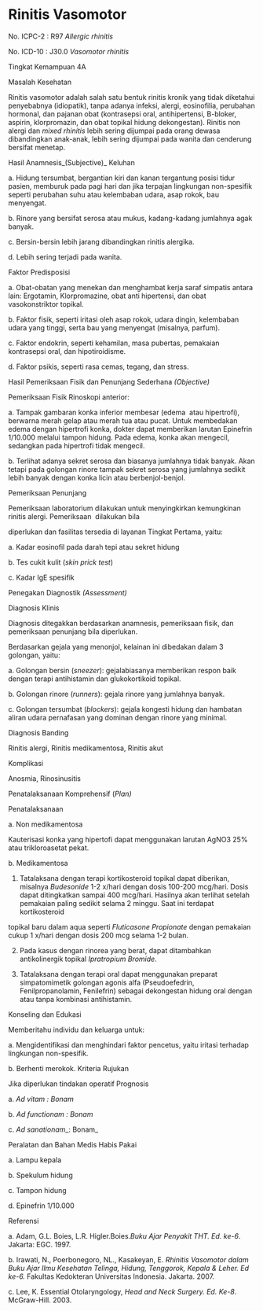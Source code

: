 # Rinitis Vasomotor

No. ICPC-2 : R97 _Allergic rhinitis_

No. ICD-10 : J30.0 _Vasomotor rhinitis_

Tingkat Kemampuan 4A

Masalah Kesehatan

Rinitis vasomotor adalah salah satu bentuk rinitis kronik yang tidak diketahui penyebabnya (idiopatik), tanpa adanya infeksi, alergi, eosinofilia, perubahan hormonal, dan pajanan obat (kontrasepsi oral, antihipertensi, B-bloker, aspirin, klorpromazin, dan obat topikal hidung dekongestan). Rinitis non alergi dan _mixed rhinitis_ lebih sering dijumpai pada orang dewasa dibandingkan anak-anak, lebih sering dijumpai pada wanita dan cenderung bersifat menetap.

Hasil Anamnesis_(Subjective)_ Keluhan

 

a. Hidung tersumbat, bergantian kiri dan kanan tergantung posisi tidur pasien, memburuk pada pagi hari dan jika terpajan lingkungan non-spesifik seperti perubahan suhu atau kelembaban udara, asap rokok, bau menyengat.

b. Rinore yang bersifat serosa atau mukus, kadang-kadang jumlahnya agak banyak.

c. Bersin-bersin lebih jarang dibandingkan rinitis alergika.

d. Lebih sering terjadi pada wanita.

Faktor Predisposisi

a. Obat-obatan yang menekan dan menghambat kerja saraf simpatis antara lain: Ergotamin, Klorpromazine, obat anti hipertensi, dan obat vasokonstriktor topikal.

b. Faktor fisik, seperti iritasi oleh asap rokok, udara dingin, kelembaban udara yang tinggi, serta bau yang menyengat (misalnya, parfum).

c. Faktor endokrin, seperti kehamilan, masa pubertas, pemakaian kontrasepsi oral, dan hipotiroidisme.

d. Faktor psikis, seperti rasa cemas, tegang, dan stress.

Hasil Pemeriksaan Fisik dan Penunjang Sederhana _(Objective)_

Pemeriksaan Fisik Rinoskopi anterior:

a. Tampak gambaran konka inferior membesar (edema  atau hipertrofi), berwarna merah gelap atau merah tua atau pucat. Untuk membedakan edema dengan hipertrofi konka, dokter dapat memberikan larutan Epinefrin 1/10.000 melalui tampon hidung. Pada edema, konka akan mengecil, sedangkan pada hipertrofi tidak mengecil.

b. Terlihat adanya sekret serosa dan biasanya jumlahnya tidak banyak. Akan tetapi pada golongan rinore tampak sekret serosa yang jumlahnya sedikit lebih banyak dengan konka licin atau berbenjol-benjol.

Pemeriksaan Penunjang

Pemeriksaan laboratorium dilakukan untuk menyingkirkan kemungkinan rinitis alergi. Pemeriksaan  dilakukan bila

 

diperlukan dan fasilitas tersedia di layanan Tingkat Pertama, yaitu:

a. Kadar eosinofil pada darah tepi atau sekret hidung

b. Tes cukit kulit (_skin prick test_)

c. Kadar IgE spesifik

Penegakan Diagnostik _(Assessment)_

Diagnosis Klinis

Diagnosis ditegakkan berdasarkan anamnesis, pemeriksaan fisik, dan pemeriksaan penunjang bila diperlukan.

Berdasarkan gejala yang menonjol, kelainan ini dibedakan dalam 3 golongan, yaitu:

a. Golongan bersin (_sneezer_): gejalabiasanya memberikan respon baik dengan terapi antihistamin dan glukokortikoid topikal.

b. Golongan rinore (_runners_): gejala rinore yang jumlahnya banyak.

c. Golongan tersumbat (_blockers_): gejala kongesti hidung dan hambatan aliran udara pernafasan yang dominan dengan rinore yang minimal.

Diagnosis Banding

Rinitis alergi, Rinitis medikamentosa, Rinitis akut

Komplikasi

Anosmia, Rinosinusitis

Penatalaksanaan Komprehensif (_Plan)_

Penatalaksanaan

a. Non medikamentosa

Kauterisasi konka yang hipertofi dapat menggunakan larutan AgNO3 25% atau trikloroasetat pekat.

b. Medikamentosa

1) Tatalaksana dengan terapi kortikosteroid topikal dapat diberikan, misalnya _Budesonide_ 1-2 x/hari dengan dosis 100-200 mcg/hari. Dosis dapat ditingkatkan sampai 400 mcg/hari. Hasilnya akan terlihat setelah pemakaian paling sedikit selama 2 minggu. Saat ini terdapat kortikosteroid

 

topikal baru dalam aqua seperti _Fluticasone Propionate_ dengan pemakaian cukup 1 x/hari dengan dosis 200 mcg selama 1-2 bulan.

2) Pada kasus dengan rinorea yang berat, dapat ditambahkan antikolinergik topikal _Ipratropium Bromide_.

3) Tatalaksana dengan terapi oral dapat menggunakan preparat simpatomimetik golongan agonis alfa (Pseudoefedrin, Fenilpropanolamin, Fenilefrin) sebagai dekongestan hidung oral dengan atau tanpa kombinasi antihistamin.

Konseling dan Edukasi

Memberitahu individu dan keluarga untuk:

a. Mengidentifikasi dan menghindari faktor pencetus, yaitu iritasi terhadap lingkungan non-spesifik.

b. Berhenti merokok. Kriteria Rujukan

Jika diperlukan tindakan operatif Prognosis

a. _Ad vitam_ _: Bonam_

b. _Ad functionam_ _: Bonam_

c. _Ad sanationam__: Bonam_

Peralatan dan Bahan Medis Habis Pakai

a. Lampu kepala

b. Spekulum hidung

c. Tampon hidung

d. Epinefrin 1/10.000

Referensi

a. Adam, G.L. Boies, L.R. Higler.Boies._Buku Ajar Penyakit THT. Ed. ke-6_. Jakarta: EGC. 1997.

b. Irawati, N., Poerbonegoro, NL., Kasakeyan, E. _Rhinitis Vasomotor dalam Buku Ajar Ilmu Kesehatan Telinga, Hidung, Tenggorok, Kepala & Leher. Ed ke-6._ Fakultas Kedokteran Universitas Indonesia. Jakarta. 2007.

 

c. Lee, K. Essential Otolaryngology, _Head and Neck Surgery. Ed. Ke-8_. McGraw-Hill. 2003.
